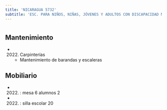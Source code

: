 ```yaml
---
title: 'NICARAGUA 5732'
subtitle: 'ESC. PARA NIÑOS, NIÑAS, JÓVENES Y ADULTOS CON DISCAPACIDAD MENTAL Y FORMACIÓN INTEGRAL N° 04 DR. RAFAEL  ARCONE'
---
```


#


## Mantenimiento

*  (2022) Carpinterías 
    + Mantenimiento de barandas y escaleras


## Mobiliario

*  (2022) : mesa 6 alumnos 2 

*  (2022) : silla escolar 20 






